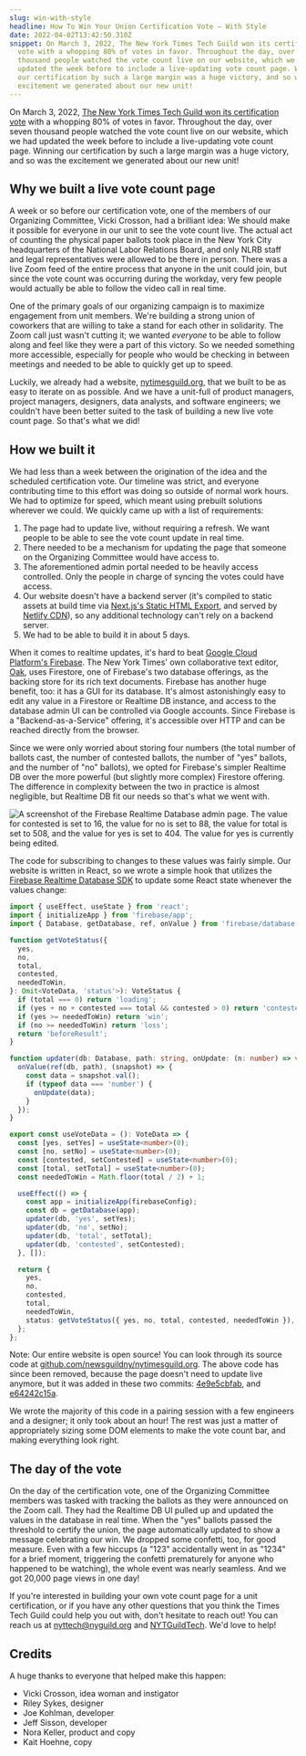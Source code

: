 ```yaml
---
slug: win-with-style
headline: How To Win Your Union Certification Vote — With Style
date: 2022-04-02T13:42:50.310Z
snippet: On March 3, 2022, The New York Times Tech Guild won its certification
  vote with a whopping 80% of votes in favor. Throughout the day, over seven
  thousand people watched the vote count live on our website, which we had
  updated the week before to include a live-updating vote count page. Winning
  our certification by such a large margin was a huge victory, and so was the
  excitement we generated about our new unit!
---
```

On March 3, 2022, [The New York Times Tech Guild won its certification vote](https://nytimesguild.org/tech-vote-count) with a whopping 80% of votes in favor. Throughout the day, over seven thousand people watched the vote count live on our website, which we had updated the week before to include a live-updating vote count page. Winning our certification by such a large margin was a huge victory, and so was the excitement we generated about our new unit!

## Why we built a live vote count page

A week or so before our certification vote, one of the members of our Organizing Committee, Vicki Crosson, had a brilliant idea: We should make it possible for everyone in our unit to see the vote count live. The actual act of counting the physical paper ballots took place in the New York City headquarters of the National Labor Relations Board, and only NLRB staff and legal representatives were allowed to be there in person. There was a live Zoom feed of the entire process that anyone in the unit could join, but since the vote count was occurring during the workday, very few people would actually be able to follow the video call in real time.

One of the primary goals of our organizing campaign is to maximize engagement from unit members. We're building a strong union of coworkers that are willing to take a stand for each other in solidarity. The Zoom call just wasn't cutting it; we wanted *everyone* to be able to follow along and feel like they were a part of this victory. So we needed something more accessible, especially for people who would be checking in between meetings and needed to be able to quickly get up to speed.

Luckily, we already had a website, [nytimesguild.org](https://nytimesguild.org/), that we built to be as easy to iterate on as possible. And we have a unit-full of product managers, project managers, designers, data analysts, and software engineers; we couldn't have been better suited to the task of building a new live vote count page. So that's what we did!

## How we built it

We had less than a week between the origination of the idea and the scheduled certification vote. Our timeline was strict, and everyone contributing time to this effort was doing so outside of normal work hours. We had to optimize for speed, which meant using prebuilt solutions wherever we could. We quickly came up with a list of requirements:

1. The page had to update live, without requiring a refresh. We want people to be able to see the vote count update in real time.
2. There needed to be a mechanism for updating the page that someone on the Organizing Committee would have access to.
3. The aforementioned admin portal needed to be heavily access controlled. Only the people in charge of syncing the votes could have access.
4. Our website doesn't have a backend server (it's compiled to static assets at build time via [Next.js's Static HTML Export](https://nextjs.org/docs/advanced-features/static-html-export), and served by [Netlify CDN](https://www.netlify.com)), so any additional technology can't rely on a backend server.
5. We had to be able to build it in about 5 days.

When it comes to realtime updates, it's hard to beat [Google Cloud Platform's Firebase](https://firebase.google.com/). The New York Times' own collaborative text editor, [Oak](https://open.nytimes.com/building-a-text-editor-for-a-digital-first-newsroom-f1cb8367fc21), uses Firestore, one of Firebase's two database offerings, as the backing store for its rich text documents. Firebase has another huge benefit, too: it has a GUI for its database. It's almost astonishingly easy to edit any value in a Firestore or Realtime DB instance, and access to the database admin UI can be controlled via Google accounts. Since Firebase is a "Backend-as-a-Service" offering, it's accessible over HTTP and can be reached directly from the browser.

Since we were only worried about storing four numbers (the total number of ballots cast, the number of contested ballots, the number of "yes" ballots, and the number of "no" ballots), we opted for Firebase's simpler Realtime DB over the more powerful (but slightly more complex) Firestore offering. The difference in complexity between the two in practice is almost negligible, but Realtime DB fit our needs so that's what we went with.

![A screenshot of the Firebase Realtime Database admin page. The value for contested is set to 16, the value for no is set to 88, the value for total is set to 508, and the value for yes is set to 404. The value for yes is currently being edited.](/images/screen-shot-2022-04-02-at-1.44.26-pm.png "A screenshot of the Firebase Realtime Database admin page.")

The code for subscribing to changes to these values was fairly simple. Our website is written in React, so we wrote a simple hook that utilizes the [Firebase Realtime Database SDK](https://firebase.google.com/docs/database/web/start) to update some React state whenever the values change:

```typescript
import { useEffect, useState } from 'react';
import { initializeApp } from 'firebase/app';
import { Database, getDatabase, ref, onValue } from 'firebase/database';

function getVoteStatus({
  yes,
  no,
  total,
  contested,
  neededToWin,
}: Omit<VoteData, 'status'>): VoteStatus {
  if (total === 0) return 'loading';
  if (yes + no + contested === total && contested > 0) return 'contested';
  if (yes >= neededToWin) return 'win';
  if (no >= neededToWin) return 'loss';
  return 'beforeResult';
}

function updater(db: Database, path: string, onUpdate: (n: number) => void) {
  onValue(ref(db, path), (snapshot) => {
    const data = snapshot.val();
    if (typeof data === 'number') {
      onUpdate(data);
    }
  });
}

export const useVoteData = (): VoteData => {
  const [yes, setYes] = useState<number>(0);
  const [no, setNo] = useState<number>(0);
  const [contested, setContested] = useState<number>(0);
  const [total, setTotal] = useState<number>(0);
  const neededToWin = Math.floor(total / 2) + 1;

  useEffect(() => {
    const app = initializeApp(firebaseConfig);
    const db = getDatabase(app);
    updater(db, 'yes', setYes);
    updater(db, 'no', setNo);
    updater(db, 'total', setTotal);
    updater(db, 'contested', setContested);
  }, []);

  return {
    yes,
    no,
    contested,
    total,
    neededToWin,
    status: getVoteStatus({ yes, no, total, contested, neededToWin }),
  };
};
```

Note: Our entire website is open source! You can look through its source code at [github.com/newsguildny/nytimesguild.org](https://github.com/newsguildny/nytimesguild.org). The above code has since been removed, because the page doesn't need to update live anymore, but it was added in these two commits: [4e9e5cbfab](https://github.com/newsguildny/nytimesguild.org/commit/4e9e5cbfabaf59e255997542acdfd92db74c4599), and [e64242c15a](https://github.com/newsguildny/nytimesguild.org/commit/e64242c15ae3a7bf2d9f620c7fc50ce67b8996e1).

We wrote the majority of this code in a pairing session with a few engineers and a designer; it only took about an hour! The rest was just a matter of appropriately sizing some DOM elements to make the vote count bar, and making everything look right.

## The day of the vote

On the day of the certification vote, one of the Organizing Committee members was tasked with tracking the ballots as they were announced on the Zoom call. They had the Realtime DB UI pulled up and updated the values in the database in real time. When the "yes" ballots passed the threshold to certify the union, the page automatically updated to show a message celebrating our win. We dropped some confetti, too, for good measure. Even with a few hiccups (a "123" accidentally went in as "1234" for a brief moment, triggering the confetti prematurely for anyone who happened to be watching), the whole event was nearly seamless. And we got 20,000 page views in one day!

If you're interested in building your own vote count page for a unit certification, or if you have any other questions that you think the Times Tech Guild could help you out with, don't hesitate to reach out! You can reach us at [nyttech@nyguild.org](mailto:nyttech@nyguild.org) and [NYTGuildTech](https://twitter.com/NYTGuildTech). We'd love to help!

## Credits

A huge thanks to everyone that helped make this happen:

* Vicki Crosson, idea woman and instigator
* Riley Sykes, designer
* Joe Kohlman, developer
* Jeff Sisson, developer
* Nora Keller, product and copy
* Kait Hoehne, copy